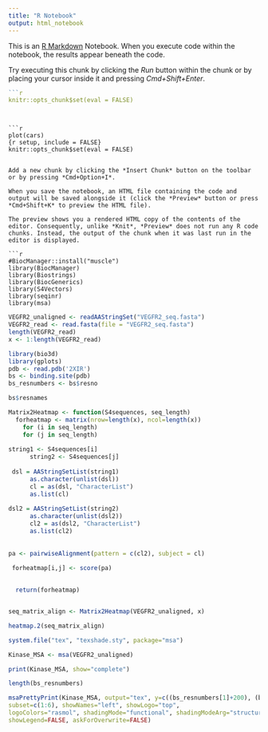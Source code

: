 ```yaml
---
title: "R Notebook"
output: html_notebook
---
```


This is an [R Markdown](http://rmarkdown.rstudio.com) Notebook. When you execute code within the notebook, the results appear beneath the code. 

Try executing this chunk by clicking the *Run* button within the chunk or by placing your cursor inside it and pressing *Cmd+Shift+Enter*. 

```r
```r
knitr::opts_chunk$set(eval = FALSE)
```
```


```r
plot(cars)
{r setup, include = FALSE}
knitr::opts_chunk$set(eval = FALSE)
```
```

Add a new chunk by clicking the *Insert Chunk* button on the toolbar or by pressing *Cmd+Option+I*.

When you save the notebook, an HTML file containing the code and output will be saved alongside it (click the *Preview* button or press *Cmd+Shift+K* to preview the HTML file). 

The preview shows you a rendered HTML copy of the contents of the editor. Consequently, unlike *Knit*, *Preview* does not run any R code chunks. Instead, the output of the chunk when it was last run in the editor is displayed.

```r
#BiocManager::install("muscle")
library(BiocManager)
library(Biostrings)
library(BiocGenerics)
library(S4Vectors)
library(seqinr)
library(msa)

```

```r
VEGFR2_unaligned <- readAAStringSet("VEGFR2_seq.fasta")
VEGFR2_read <- read.fasta(file = "VEGFR2_seq.fasta")
length(VEGFR2_read)
x <- 1:length(VEGFR2_read)
```

```r
library(bio3d)
library(gplots)
pdb <- read.pdb('2XIR')
bs <- binding.site(pdb)
bs_resnumbers <- bs$resno

bs$resnames
```

```r
Matrix2Heatmap <- function(S4sequences, seq_length) 
  forheatmap <- matrix(nrow=length(x), ncol=length(x))
    for (i in seq_length) 
    for (j in seq_length)
      
string1 <- S4sequences[i]
      string2 <- S4sequences[j]
    
 dsl = AAStringSetList(string1)
      as.character(unlist(dsl))
      cl = as(dsl, "CharacterList")
      as.list(cl)
      
dsl2 = AAStringSetList(string2)
      as.character(unlist(dsl2))
      cl2 = as(dsl2, "CharacterList")
      as.list(cl2)
    
      
pa <- pairwiseAlignment(pattern = c(cl2), subject = cl)

 forheatmap[i,j] <- score(pa)
    
  
  return(forheatmap)


seq_matrix_align <- Matrix2Heatmap(VEGFR2_unaligned, x)

heatmap.2(seq_matrix_align)

```

```r
system.file("tex", "texshade.sty", package="msa")

Kinase_MSA <- msa(VEGFR2_unaligned)

print(Kinase_MSA, show="complete")


```

```r
length(bs_resnumbers)

msaPrettyPrint(Kinase_MSA, output="tex", y=c((bs_resnumbers[1]+200), (bs_resnumbers[length(bs_resnumbers)]+200)),
subset=c(1:6), showNames="left", showLogo="top",
logoColors="rasmol", shadingMode="functional", shadingModeArg="structure",
showLegend=FALSE, askForOverwrite=FALSE)
```

